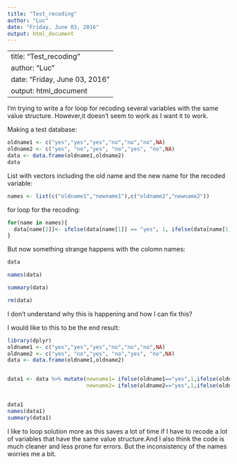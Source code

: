 ```yaml
---
title: "Test_recoding"
author: "Luc"
date: "Friday, June 03, 2016"
output: html_document
---
```

---
title: "Test_recoding"
author: "Luc"
date: "Friday, June 03, 2016"
output: html_document
---
I'm trying to write a for loop for recoding several variables with the same value structure. However,it doesn't seem to work as I want it to work. 

Making a test database:
```r
oldname1 <- c("yes","yes","yes","no","no","no",NA)
oldname2 <- c("yes", "no","yes", "no","yes", "no",NA)
data <- data.frame(oldname1,oldname2)
data
```

List with vectors including the old name and the new name for the recoded variable:
```r
names <- list(c("oldname1","newname1"),c("oldname2","newname2"))
```

for loop for the recoding:
```r
for(name in names){
  data[name[2]]<- ifelse(data[name[1]] == "yes", 1, ifelse(data[name[1]]=="no",0,NA))
}
```

But now something strange happens with the colomn names:
```r
data

names(data)

summary(data)

rm(data)
```

I don't understand why this is happening and how I can fix this?

I would like to this to be the end result:
```r
library(dplyr)
oldname1 <- c("yes","yes","yes","no","no","no",NA)
oldname2 <- c("yes", "no","yes", "no","yes", "no",NA)
data <- data.frame(oldname1,oldname2)


data1 <- data %>% mutate(newname1= ifelse(oldname1=="yes",1,ifelse(oldname1=="no",0,NA)),
                         newname2= ifelse(oldname2=="yes",1,ifelse(oldname2=="no",0,NA)))


data1
names(data1)
summary(data1)
```

I like to loop solution more as this saves a lot of time if I have to recode a lot of variables that have the same value structure.And I also think the code is much cleaner and less prone for errors. But the inconsistency of the names worries me a bit.














